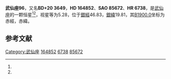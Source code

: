 {{Starbox begin
| name = 武仙座96
}}
{{Starbox observe
| epoch = [[J2000.0|J2000.0]]
| constell = [[武仙座|武仙座]]<ref name=SIMBAD>{{cite web
 | url=http://simbad.u-strasbg.fr/simbad/sim-id?Ident=HR+6738
 | title =Pulsating variable Star
 | publisher=Centre de Données astronomiques de Strasbourg
 | work=SIMBAD
 | accessdate=2012-07-13}}</ref><ref name=DATA>{{cite web
 | url=http://vizier.u-strasbg.fr/viz-bin/VizieR-5?-out.add=.&-source=5050&-corr=PK=HR&-out.max=9999&HR=6738
 | title=VizieR Detailed Page
 | accessdate=2012-07-13
 | archive-date=2016-03-05
 | archive-url=https://web.archive.org/web/20160305034438/http://vizier.u-strasbg.fr/viz-bin/VizieR-5?-out.add=.&-source=5050&-corr=PK=HR&-out.max=9999&HR=6738
 | dead-url=no
 }}</ref>
| 星官 = 
| ra = {{RA|18|2|23.1}}<ref name=SIMBAD /><ref name=DATA />
| dec = {{DEC|+20|50|1}}<ref name=SIMBAD /><ref name=DATA />
| appmag_v = 5.28<ref name=SIMBAD /><ref name=DATA />
}}
{{Starbox character
| class = B3IV<ref name=SIMBAD /><ref name=DATA />
| b-v = -0.09<ref name=SIMBAD /><ref name=DATA />
| u-b = -0.61<ref name=SIMBAD /><ref name=DATA />
| r-i = <ref name=SIMBAD /><ref name=DATA />
| variable = 
}}
{{Starbox astrometry
| radial_v = -0.61
| prop_mo_ra = -15
| parallax = 0.004
| p_error = 
}}
{{Starbox catalog
| names =BD+20 3649，[[SAO星表|SAO]] 85672，[[HD星表|HD]] 164852，[[HR星表|HR]] 6738}}
{{Starbox reference |Simbad=HR+6738}}
{{Starbox end}}

'''武仙座96'''，又名'''BD+20 3649'''，'''HD 164852'''、'''SAO 85672'''、'''HR 6738'''，是[[武仙座|武仙座]]的一颗恒星<ref name=SIMBAD /><ref name=DATA />，视星等为5.28，位于[[銀道座標系|銀經]]46.83，[[銀道座標系|銀緯]]19.81，其[[B1900.0|B1900.0]]坐标为赤經{{RA|17|58|6.5}}，赤緯{{DEC|+20|19.81|0}}。

== 参考文献 ==
{{reflist}}

{{star-stub}}

{{武仙座恒星}}
[[Category:武仙座|Category:武仙座]]
[[Category:HD和HDE天體|164852]]
[[Category:HR天體|6738]]
[[Category:SAO天體|85672]]